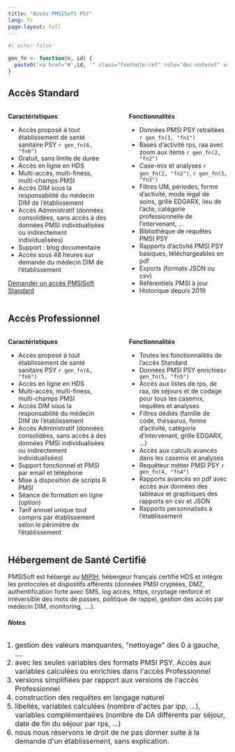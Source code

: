 ```yaml
---
title: "Accès PMSISoft PSY"
lang: fr
page-layout: full
---
```


```r
#| echo: false

gen_fn <- function(n, id) {
  paste0('<a href="#',id, '" class="footnote-ref" role="doc-noteref" aria-expanded="false"><sup>', n, '</sup></a>')
}
```

## Accès Standard 

:::: {.columns}

::: {.column width="49%"}
**Caractéristiques**

- Accès proposé à  tout établissement de santé sanitaire PSY `r gen_fn(6, "fn6")`
- Gratuit, sans limite de durée
- Accès en ligne en HDS
- Multi-accès, multi-finess, multi-champs PMSI
- Accès DIM sous la responsabilité du médecin DIM de l'établissement
- Accès Administratif (données consolidées, sans accès à des données PMSI individualisées ou indirectement individualisées)
- Support : blog documentaire
- Accès sous 48 heures sur demande du médecin DIM de l'établissement

[Demander un accès PMSISoft Standard](https://www.lespmsi.com/contact-pmsisoft/)
:::

::: {.column width="2%"}

:::

::: {.column width="49%"}
**Fonctionnalités**

- Données PMSI PSY retraitées `r gen_fn(1, "fn1")`
- Bases d'activité rps, raa avec zoom aux items `r gen_fn(2, "fn2")`
- Case-mix et analyses `r gen_fn(2, "fn2")`, `r gen_fn(3, "fn3")`
- Filtres UM, périodes, forme d'activité, mode légal de soins, grille EDGARX, lieu de l'acte, catégorie professionnelle de l'intervenant, ...
- Bibliothèque de requêtes PMSI PSY
- Rapports d'activité PMSI PSY basiques, téléchargeables en pdf
- Exports (formats JSON ou csv)
- Référentiels PMSI à jour
- Historique depuis 2019
:::
::::

## Accès Professionnel

:::: {.columns}

::: {.column width="49%"}
**Caractéristiques**

- Accès proposé à  tout établissement de santé sanitaire PSY `r gen_fn(6, "fn6")`
- Accès en ligne en HDS
- Multi-accès, multi-finess, multi-champs PMSI
- Accès DIM sous la responsabilité du médecin DIM de l'établissement
- Accès Administratif (données consolidées, sans accès à des données PMSI individualisées ou indirectement individualisées)
- Support fonctionnel et PMSI par email et téléphone  
- Mise à disposition de scripts R PMSI  
- Séance de formation en ligne (option)
- Tarif annuel unique tout compris par établissement selon le périmètre de l'établissement
:::

::: {.column width="2%"}

:::

::: {.column width="49%"}
**Fonctionnalités**

- Toutes les fonctionnalités de l'accès Standard
- Données PMSI PSY enrichies`r gen_fn(5, "fn5")`
- Accès aux listes de rps, de raa, de séjours et de codage pour tous les casemix, requêtes et analyses
- Filtres dédiés (famille de code, thésaurus, forme d'activité, catégorie d'intervenant, grille EDGARX, ...)
- Accès aux calculs avancés dans les casemix et analyses
- Requêteur métier PMSI PSY `r gen_fn(4, "fn4")`
- Rapports avancés en pdf avec accès aux données des tableaux et graphiques des rapports en csv et JSON
- Rapports personnalisés à l'établissement
:::
::::

## Hébergement de Santé Certifié  

PMSISoft est hébergé au [MIPIH](https://www.mipih.fr/hebergement-infogerance), hébergeur français certifié HDS et intègre les protocoles et dispostifs afférents (données PMSI cryptées, DMZ, authentification forte avec SMS, log accès, https, cryptage renforcé et irréversible des mots de passes, politique de rappel, gestion des accès par médecin DIM, monitoring, ....). 

```{=html}
<footer>
  <h6><b>Notes</b></h6>
  <font size="3">
  <ol  style="padding-left: 1rem;">
    <li id="fn1">gestion des valeurs manquantes, "nettoyage" des 0 à gauche, ....</li>
    <li id="fn2">avec les seules variables des formats PMSI PSY. Accès aux variables calculées ou enrichies dans l'accès Professionnel</li>
    <li id="fn3">versions simplifiées par rapport aux versions de l'accès Professionnel</li>
    <li id="fn4">construction des requêtes en langage naturel </li>
    <li id="fn5">libellés, variables calculées (nombre d'actes par ipp, ...), variables complémentaires (nombre de DA différents par séjour, date de fin du séjour par rps, ...)</li>
    <li id="fn6">nous nous réservons le droit de ne pas donner suite à la demande d'un établissement, sans explication.</li>
  </ol>
  </font>
</footer>
```